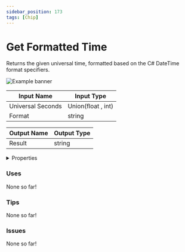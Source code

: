 ```yaml
---
sidebar_position: 173
tags: [Chip]
---
```


# Get Formatted Time

Returns the given universal time, formatted based on the C# DateTime format specifiers.



![Example banner](./assets/7dfed109-e641-47f3-8844-fd0753e4e764.svg)

| Input Name | Input Type |
|-----------|-----------|
| Universal Seconds | Union(float , int) |
| Format | string |

| Output Name | Output Type |
|-----------|-----------|
| Result | string |


<details>
  <summary>Properties</summary>
  <div>
    <div>
    <table>
      <thead>
        <tr>
          <th>Is beta required?</th>
          <th>❌</th>
        </tr>
        <tr>
          <th>Is this chip a trolling risk?</th>
          <th>❌</th>
        </tr>
        <tr>
          <th>Chip UUPD</th>
          <th>._uuid</th>
        </tr>
      </thead>
    </table>
    </div>
  </div>
</details>

### Uses

None so far!

### Tips

None so far!

### Issues

None so far!